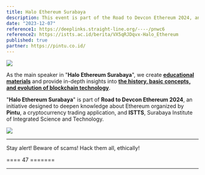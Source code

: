 ```yaml
---
title: Halo Ethereum Surabaya
description: This event is part of the Road to Devcon Ethereum 2024, an initiative designed to deepen knowledge of Ethereum.
date: "2023-12-07"
reference1: https://deeplinks.straight-line.org/----/pnwc6
reference2: https://istts.ac.id/berita/VX5qRJDqvx-Halo_Ethereum
published: true
partner: https://pintu.co.id/
---
```


[![](/images/proj/prof-nota-at-halo-ethereum-surabaya.jpeg)](/images/proj/prof-nota-at-halo-ethereum-surabaya.jpeg)

As the main speaker in "**Halo Ethereum Surabaya**", we create [**educational materials**](https://iqraa.straight-line.org/tutor-x-educator/) and provide in-depth insights into [**the history, basic concepts, and evolution of blockchain technology**](https://iqraa.straight-line.org/tutor-x-educator/v/tutor-01-blockchain-fundamental "Materi Edukasi: Fundamental Blockchain").

"**Halo Ethereum Surabaya**" is part of **Road to Devcon Ethereum 2024**, an initiative designed to deepen knowledge about Ethereum organized by **Pintu**, a cryptocurrency trading application, and **ISTTS**, Surabaya Institute of Integrated Science and Technology.

[![](/images/proj/prof-nota-on-stage-at-halo-ethereum-surabaya.jpg)](/images/proj/prof-nota-on-stage-at-halo-ethereum-surabaya.jpg)

---

Stay alert! Beware of scams! Hack them all, ethically!

==== 47 =======

---


